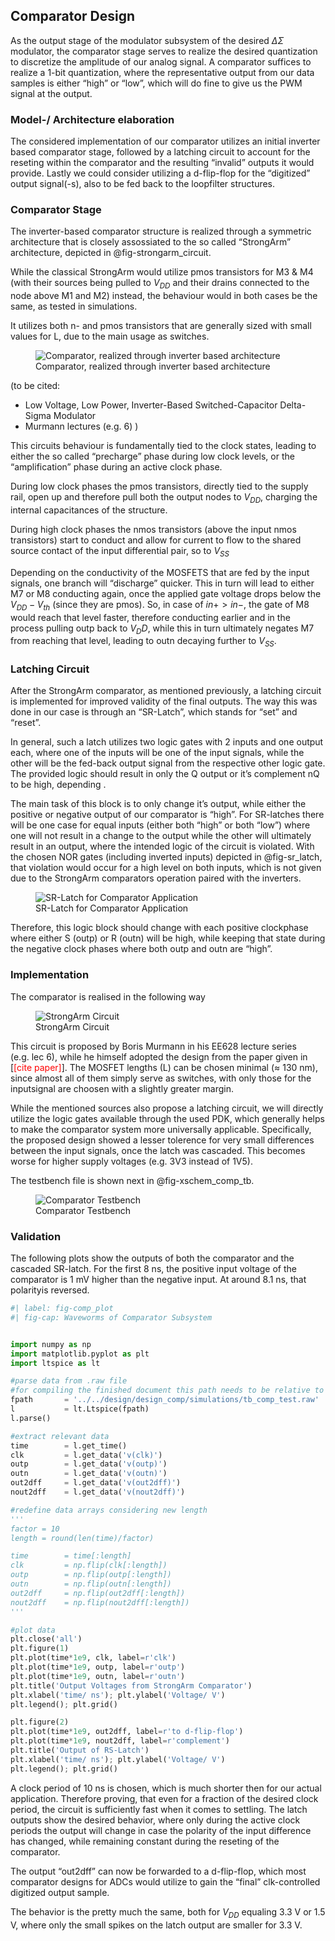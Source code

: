 ## Comparator Design

As the output stage of the modulator subsystem of the desired $\Delta\Sigma$ modulator, the comparator stage serves to realize the desired quantization to discretize the amplitude of our analog signal.
A comparator suffices to realize a 1-bit quantization, where the representative output from our data samples is either "high" or "low", which will do fine to give us the PWM signal at the output.


### Model-/ Architecture elaboration

The considered implementation of our comparator utilizes an initial inverter based comparator stage, followed by a latching circuit to account for the reseting within the comparator and the resulting "invalid" outputs it would provide.
Lastly we could consider utilizing a d-flip-flop for the "digitized" output signal(-s), also to be fed back to the loopfilter structures.

### Comparator Stage

The inverter-based comparator structure is realized through a symmetric architecture that is closely assossiated to the so called "StrongArm" architecture, depicted in @fig-strongarm_circuit.

While the classical StrongArm would utilize pmos transistors for M3 & M4 (with their sources being pulled to $V_{DD}$ and their drains connected to the node above M1 and M2) instead, the behaviour would in both cases be the same, as tested in simulations.

It utilizes both n- and pmos transistors that are generally sized with small values for L, due to the main usage as switches. 

![Comparator, realized through inverter based architecture](figures/comp/comp_architecture.svg){#fig-strongarm_circuit}

(to be cited:

- Low Voltage, Low Power, Inverter-Based
Switched-Capacitor Delta-Sigma Modulator
- Murmann lectures (e.g. 6)
)

This circuits behaviour is fundamentally tied to the clock states, leading to either the so called "precharge" phase during low clock levels, or the "amplification" phase during an active clock phase.

During low clock phases the pmos transistors, directly tied to the supply rail, open up and therefore pull both the output nodes to $V_{DD}$, charging the internal capacitances of the structure. 

During high clock phases the nmos transistors (above the input nmos transistors) start to conduct and allow for current to flow to the shared source contact of the input differential pair, so to $V_{SS}$ 

Depending on the conductivity of the MOSFETS that are fed by the input signals, one branch will "discharge" quicker. This in turn will lead to either M7 or M8 conducting again, once the applied gate voltage drops below the $V_{DD}-V_{th}$ (since they are pmos). So, in case of $in+ > in-$, the gate of M8 would reach that level faster, therefore conducting earlier and in the process pulling outp back to $V_DD$, while this in turn ultimately negates M7 from reaching that level, leading to outn decaying further to $V_{SS}$.

### Latching Circuit

After the StrongArm comparator, as mentioned previously, a latching circuit is implemented for improved validity of the final outputs. The way this was done in our case is through an "SR-Latch", which stands for "set" and "reset".

In general, such a latch utilizes two logic gates with 2 inputs and one output each, where one of the inputs will be one of the input signals, while the other will be the fed-back output signal from the respective other logic gate.
The provided logic should result in only the Q output or it's complement nQ to be high, depending .

The main task of this block is to only change it's output, while either the positive or negative output of our comparator is "high". For SR-latches there will be one case for equal inputs (either both "high" or both "low") where one will not result in a change to the output while the other will ultimately result in an output, where the intended logic of the circuit is violated. With the chosen NOR gates (including inverted inputs) depicted in @fig-sr_latch, that violation would occur for a high level on both inputs, which is not given due to the StrongArm comparators operation paired with the inverters. 

![SR-Latch for Comparator Application](figures/comp/SR_latch.png){#fig-sr_latch}

Therefore, this logic block should change with each positive clockphase where either S (outp) or R (outn) will be high, while keeping that state during the negative clock phases where both outp and outn are "high".


### Implementation

The comparator is realised in the following way

![StrongArm Circuit](figures/comp/comp_test.svg){#fig-xschem_comp}

This circuit is proposed by Boris Murmann in his EE628 lecture series (e.g. lec 6), while he himself adopted the design from the paper given in [<font color="red">[cite paper]</font>]. The MOSFET lengths (L) can be chosen minimal ($\approx$ 130 nm), since almost all of them simply serve as switches, with only those for the inputsignal are choosen with a slightly greater margin.

While the mentioned sources also propose a latching circuit, we will directly utilize the logic gates available through the used PDK, which generally helps to make the comparator system more universally applicable. Specifically, the proposed design showed a lesser tolerence for very small differences between the input signals, once the latch was cascaded. This becomes worse for higher supply voltages (e.g. 3V3 instead of 1V5).

The testbench file is shown next in @fig-xschem_comp_tb.

![Comparator Testbench](figures/comp/comp_tb.png){#fig-xschem_comp_tb}

### Validation

The following plots show the outputs of both the comparator and the cascaded SR-latch. For the first 8 ns, the positive input voltage of the comparator is 1 mV higher than the negative input. At around 8.1 ns, that polarityis reversed.

```python
#| label: fig-comp_plot
#| fig-cap: Waveworms of Comparator Subsystem


import numpy as np
import matplotlib.pyplot as plt
import ltspice as lt

#parse data from .raw file
#for compiling the finished document this path needs to be relative to "report_grp4.qmd"
fpath       = '../../design/design_comp/simulations/tb_comp_test.raw'
l           = lt.Ltspice(fpath)
l.parse()

#extract relevant data
time        = l.get_time()
clk         = l.get_data('v(clk)')
outp        = l.get_data('v(outp)')
outn        = l.get_data('v(outn)')
out2dff     = l.get_data('v(out2dff)')
nout2dff    = l.get_data('v(nout2dff)')

#redefine data arrays considering new length
'''
factor = 10
length = round(len(time)/factor)

time        = time[:length]
clk         = np.flip(clk[:length])
outp        = np.flip(outp[:length])
outn        = np.flip(outn[:length])
out2dff     = np.flip(out2dff[:length])
nout2dff    = np.flip(nout2dff[:length])
'''

#plot data
plt.close('all')
plt.figure(1)
plt.plot(time*1e9, clk, label=r'clk')
plt.plot(time*1e9, outp, label=r'outp')
plt.plot(time*1e9, outn, label=r'outn')
plt.title('Output Voltages from StrongArm Comparator')
plt.xlabel('time/ ns'); plt.ylabel('Voltage/ V')
plt.legend(); plt.grid()

plt.figure(2)
plt.plot(time*1e9, out2dff, label=r'to d-flip-flop')
plt.plot(time*1e9, nout2dff, label=r'complement')
plt.title('Output of RS-Latch')
plt.xlabel('time/ ns'); plt.ylabel('Voltage/ V')
plt.legend(); plt.grid()
```

A clock period of 10 ns is chosen, which is much shorter then for our actual application. Therefore proving, that even for a fraction of the desired clock period, the circuit is sufficiently fast when it comes to settling. The latch outputs show the desired behavior, where only during the active clock periods the output will change in case the polarity of the input difference has changed, while remaining constant during the reseting of the comparator.

The output "out2dff" can now be forwarded to a d-flip-flop, which most comparator designs for ADCs would utilize to gain the "final" clk-controlled digitized output sample.


The behavior is the pretty much the same, both for $V_{DD}$ equaling 3.3 V or 1.5 V, where only the small spikes on the latch output are smaller for 3.3 V. 